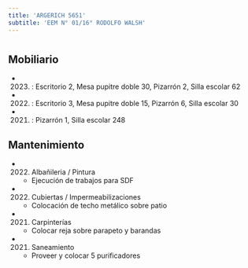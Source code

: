 ```yaml
---
title: 'ARGERICH 5651'
subtitle: 'EEM N° 01/16° RODOLFO WALSH'
---
```


#


## Mobiliario

*  (2023) : Escritorio 2, Mesa pupitre doble 30, Pizarrón 2, Silla escolar 62 

*  (2022) : Escritorio 3, Mesa pupitre doble 15, Pizarrón 6, Silla escolar 30 

*  (2021) : Pizarrón 1, Silla escolar 248 





## Mantenimiento

*  (2022) Albañileria / Pintura 
    + Ejecución de trabajos para SDF

*  (2022) Cubiertas / Impermeabilizaciones 
    + Colocación de techo metálico sobre patio

*  (2021) Carpinterías 
    + Colocar reja sobre parapeto y barandas

*  (2021) Saneamiento 
    + Proveer y colocar 5 purificadores



